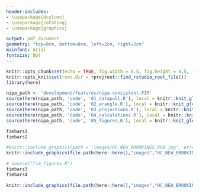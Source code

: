 ```yaml
---
header-includes:
- \usepackage{dcolumn}
- \usepackage{rotating}
- \usepackage{graphicx}

output: pdf_document
geometry: "top=0cm, bottom=0cm, left=2cm, right=2cm"
mainfont: Arial
fontsize: 9pt
---
```

\pagenumbering{gobble}

```r
knitr::opts_chunk$set(echo = TRUE, fig.width = 6.5, fig.height = 4.5, fig.align = "center")
knitr::opts_knit$set(root.dir = rprojroot::find_rstudio_root_file())
library(here)
```

```r
nipa_path <- 'development/features/nipa-consistent-FIM'
source(here(nipa_path, 'code', '01_datapull.R'), local = knitr::knit_global())
source(here(nipa_path, 'code', '02_wrangle.R'), local = knitr::knit_global())
source(here(nipa_path, 'code', '03_projections.R'), local = knitr::knit_global())
source(here(nipa_path, 'code', '04_calculations.R'), local = knitr::knit_global())
source(here(nipa_path, 'code', '05_figures.R'), local = knitr::knit_global())
```

```r
fimbars1
fimbars2
```

```r
#knitr::include_graphics(path = 'images/HC_NEW_BROOKINGS_RGB.jpg', error = FALSE)
knitr::include_graphics(file.path(here::here(),"images","HC_NEW_BROOKINGS_RGB.jpg"))
```


\pagebreak
```r
# source("fim_figures.R")
fimbars3
fimbars4
```
```r

knitr::include_graphics(file.path(here::here(),"images","HC_NEW_BROOKINGS_RGB.jpg"))

```